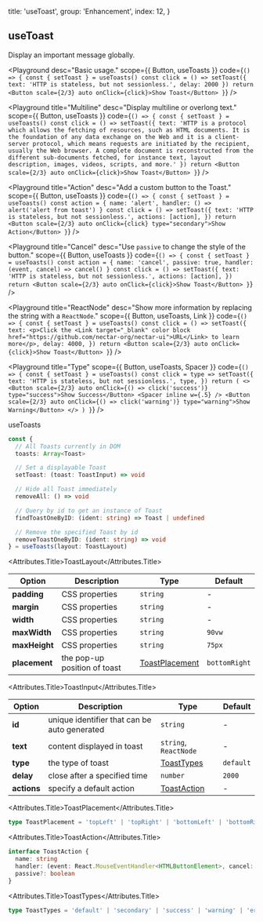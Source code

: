 
  title: 'useToast',
  group: 'Enhancement',
  index: 12,
}

## useToast

Display an important message globally.

<Playground
  desc="Basic usage."
  scope={{ Button, useToasts }}
  code={`
() => {
  const { setToast } = useToasts()
  const click = () => setToast({ text: 'HTTP is stateless, but not sessionless.', delay: 2000 })
  return <Button scale={2/3} auto onClick={click}>Show Toast</Button>
}
`}
/>

<Playground
  title="Multiline"
  desc="Display multiline or overlong text."
  scope={{ Button, useToasts }}
  code={`
() => {
  const { setToast } = useToasts()
  const click = () => setToast({ text: 'HTTP is a protocol which allows the fetching of resources, such as HTML documents. It is the foundation of any data exchange on the Web and it is a client-server protocol, which means requests are initiated by the recipient, usually the Web browser. A complete document is reconstructed from the different sub-documents fetched, for instance text, layout description, images, videos, scripts, and more.' })
  return <Button scale={2/3} auto onClick={click}>Show Toast</Button>
}
`}
/>

<Playground
  title="Action"
  desc="Add a custom button to the Toast."
  scope={{ Button, useToasts }}
  code={`
() => {
  const { setToast } = useToasts()
  const action = {
    name: 'alert',
    handler: () => alert('alert from toast')
  }
  const click = () => setToast({
    text: 'HTTP is stateless, but not sessionless.',
    actions: [action],
  })
  return <Button scale={2/3} auto onClick={click} type="secondary">Show Action</Button>
}
`}
/>

<Playground
  title="Cancel"
  desc="Use `passive` to change the style of the button."
  scope={{ Button, useToasts }}
  code={`
() => {
  const { setToast } = useToasts()
  const action = {
    name: 'cancel',
    passive: true,
    handler: (event, cancel) => cancel()
  }
  const click = () => setToast({
    text: 'HTTP is stateless, but not sessionless.',
    actions: [action],
  })
  return <Button scale={2/3} auto onClick={click}>Show Toast</Button>
}
`}
/>

<Playground
  title="ReactNode"
  desc="Show more information by replacing the string with a `ReactNode`."
  scope={{ Button, useToasts, Link }}
  code={`
() => {
  const { setToast } = useToasts()
  const click = () => setToast({
    text: <p>Click the <Link target="_blank" color block href="https://github.com/nectar-org/nectar-ui">URL</Link> to learn more</p>,
    delay: 4000,
  })
  return <Button scale={2/3} auto onClick={click}>Show Toast</Button>
}
`}
/>

<Playground
  title="Type"
  scope={{ Button, useToasts, Spacer }}
  code={`
() => {
  const { setToast } = useToasts()
  const click = type => setToast({
    text: 'HTTP is stateless, but not sessionless.',
    type,
  })
  return (
    <>
    <Button scale={2/3} auto onClick={() => click('success')} type="success">Show Success</Button>
    <Spacer inline w={.5} />
    <Button scale={2/3} auto onClick={() => click('warning')} type="warning">Show Warning</Button>
    </>
  )
}
`}
/>

<Attributes edit="/pages/en-us/hooks/use-toast.mdx">
<Attributes.Title>useToasts</Attributes.Title>

```ts
const {
  // All Toasts currently in DOM
  toasts: Array<Toast>

  // Set a displayable Toast
  setToast: (toast: ToastInput) => void

  // Hide all Toast immediately
  removeAll: () => void

  // Query by id to get an instance of Toast
  findToastOneByID: (ident: string) => Toast | undefined

  // Remove the specified Toast by id
  removeToastOneByID: (ident: string) => void
} = useToasts(layout: ToastLayout)
```

<Attributes.Title>ToastLayout</Attributes.Title>

| Option        | Description                  | Type                              | Default       |
| ------------- | ---------------------------- | --------------------------------- | ------------- |
| **padding**   | CSS properties               | `string`                          | -             |
| **margin**    | CSS properties               | `string`                          | -             |
| **width**     | CSS properties               | `string`                          | -             |
| **maxWidth**  | CSS properties               | `string`                          | `90vw`        |
| **maxHeight** | CSS properties               | `string`                          | `75px`        |
| **placement** | the pop-up position of toast | [ToastPlacement](#toastplacement) | `bottomRight` |

<Attributes.Title>ToastInput</Attributes.Title>

| Option      | Description                                  | Type                        | Default   |
| ----------- | -------------------------------------------- | --------------------------- | --------- |
| **id**      | unique identifier that can be auto generated | `string`                    | -         |
| **text**    | content displayed in toast                   | `string`, `ReactNode`       | -         |
| **type**    | the type of toast                            | [ToastTypes](#toasttypes)   | `default` |
| **delay**   | close after a specified time                 | `number`                    | `2000`    |
| **actions** | specify a default action                     | [ToastAction](#toastaction) | -         |

<Attributes.Title>ToastPlacement</Attributes.Title>

```ts
type ToastPlacement = 'topLeft' | 'topRight' | 'bottomLeft' | 'bottomRight'
```

<Attributes.Title>ToastAction</Attributes.Title>

```ts
interface ToastAction {
  name: string
  handler: (event: React.MouseEventHandler<HTMLButtonElement>, cancel: Function) => void
  passive?: boolean
}
```

<Attributes.Title>ToastTypes</Attributes.Title>

```ts
type ToastTypes = 'default' | 'secondary' | 'success' | 'warning' | 'error'
```

</Attributes>

